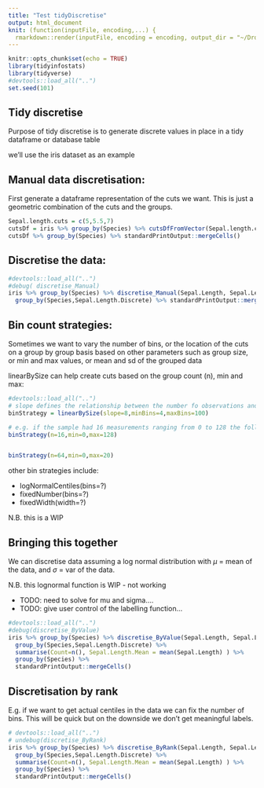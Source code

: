 ```yaml
---
title: "Test tidyDiscretise"
output: html_document
knit: (function(inputFile, encoding,...) {
  rmarkdown::render(inputFile, encoding = encoding, output_dir = "~/Dropbox/featureSelection/tidyinfostats") })
---
```


```r
knitr::opts_chunk$set(echo = TRUE)
library(tidyinfostats)
library(tidyverse)
#devtools::load_all("..")
set.seed(101)
```

## Tidy discretise

Purpose of tidy discretise is to generate discrete values in place in a tidy dataframe or database table

we'll use the iris dataset as an example

## Manual data discretisation:

First generate a dataframe representation of the cuts we want. This is just a geometric combination of the cuts and the groups.

```r
Sepal.length.cuts = c(5,5.5,7)
cutsDf = iris %>% group_by(Species) %>% cutsDfFromVector(Sepal.length.cuts)
cutsDf %>% group_by(Species) %>% standardPrintOutput::mergeCells()
```

## Discretise the data:

```r
#devtools::load_all("..")
#debug( discretise_Manual)
iris %>% group_by(Species) %>% discretise_Manual(Sepal.Length, Sepal.Length.Discrete, cutsDf, factorise=TRUE) %>% 
  group_by(Species,Sepal.Length.Discrete) %>% standardPrintOutput::mergeCells()
```

## Bin count strategies:

Sometimes we want to vary the number of bins, or the location of the cuts on a group by group basis based on other parameters such as group size, or min and max values, or mean and sd of the grouped data 

linearBySize can help create cuts based on the group count (n), min and max:

```r
#devtools::load_all("..")
# slope defines the relationship between the number fo observations and the number of bins
binStrategy = linearBySize(slope=8,minBins=4,maxBins=100)

# e.g. if the sample had 16 measurements ranging from 0 to 128 the following function would generate the cutsDf
binStrategy(n=16,min=0,max=128)


binStrategy(n=64,min=0,max=20)
```

other bin strategies include:

* logNormalCentiles(bins=?)
* fixedNumber(bins=?)
* fixedWidth(width=?)

N.B. this is a WIP

## Bringing this together 

We can discretise data assuming a log normal distribution with $\mu$ = mean of the data, and $\sigma$ = var of the data.

N.B. this lognormal function is WIP - not working

* TODO: need to solve for mu and sigma....
* TODO: give user control of the labelling function...

```r
#devtools::load_all("..")
#debug(discretise_ByValue)
iris %>% group_by(Species) %>% discretise_ByValue(Sepal.Length, Sepal.Length.Discrete, binStrategy = logNormalCentiles(bins=4)) %>%
  group_by(Species,Sepal.Length.Discrete) %>% 
  summarise(Count=n(), Sepal.Length.Mean = mean(Sepal.Length) ) %>%
  group_by(Species) %>%
  standardPrintOutput::mergeCells()
```

## Discretisation by rank

E.g. if we want to get actual centiles in the data we can fix the number of bins. This will be quick but on the downside we don't get meaningful labels.

```r
# devtools::load_all("..")
# undebug(discretise_ByRank)
iris %>% group_by(Species) %>% discretise_ByRank(Sepal.Length, Sepal.Length.Discrete, bins = 3) %>%
  group_by(Species,Sepal.Length.Discrete) %>% 
  summarise(Count=n(), Sepal.Length.Mean = mean(Sepal.Length) ) %>%
  group_by(Species) %>%
  standardPrintOutput::mergeCells()
```